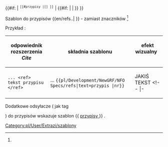 <noinclude>{{pl/Development/NewGRF/inne strony|en= 
|pl=Template:pl/Development/NewGRF/NFO Specs/refs
}}</noinclude><includeonly><!--
 ~ ~ ~ ~ ~ ~ ~ ~ ~ ~ bez typów ~ ~ ~ ~ ~ ~ ~ ~ ~ ~
--><!--{{#if: {{{1|}}} | --><!--
--><!--<h5><font style=visibility:hidden>--><!-- <span style=visibility:hidden>1</span> --><!--<span title=1 style=visibility:hidden>1</span>--><!--</font></h5>--><!--
--><!--<span style=padding:1px;white-space:nowrap>{{{text|}}}<span title="odsyłacz do {{{1|}}} na dole"><sup><tt>[[#Przypisy |[{{{1|}}}] ]]</tt></sup></span></span> --><!--
--><!-- | #ifexist: [[{{{PAGENAME}}}#Przypisy]] | | {{{text|}}} }} }}--><!--
 ~ ~ ~ ~ ~ ~ ~ ~ ~ ~ początek ~ ~ ~ ~ ~ ~ ~
-->{{#if: {{{1|}}} | <!--
--><span style=padding:1px;white-space:nowrap>{{{text|}}}<!--
--><span title="odsyłacz do {{{1|}}} na dole"><sup><tt>[[#przypisy |[{{{1|}}}] ]]</tt></sup></span></span><!--
--> | {{#if: {{{text|}}} | {{{text|}}} | }} }}<!--
--></includeonly><noinclude>

Szablon do przypisów <nowiki>{{en/refs..| }}</nowiki> <!-- lub <nowiki>{{..refs..|name= | }}</nowiki>--> - zamiast znaczników <ref> </ref> <!-- oraz <ref name=""> </ref> -->

Przykład<!--y-->:
{| 
!odpowiednik rozszerzenia ''Cite'' !!składnia szablonu !! efekt wizualny &nbsp; &nbsp; &nbsp; &nbsp; &nbsp; 
|-
|style=vertical-align:<!--bottom-->middle|<!--<code>--><pre>... <ref> tekst przypisu </ref></pre><!--</code>-->||style=vertical-align:middle<!--bottom-->|... <code><nowiki>{{pl/Development/NewGRF/NFO Specs/refs|text=przypis |nr}}</nowiki></code> ||style=vertical-align:middle<!--top--> |JAKIŚ TEKST{{pl/Development/NewGRF/NFO Specs/refs|<!--text=PRZYPIS|-->1}}
<!-- |- 
|<pre><ref name="słowo">jakiś tekst </ref></pre>||style=vertical-align:middle|<nowiki>{{extraZi/refs/Pl | name =słowo |jakiś test }}</nowiki> ||style=vertical-align:middle |{{extraZi/refs/Pl|name=słowo|jakiś test }}-->
|}

<!-- <ref name="slowo"/> #cite_note-cargotype-1 #cite_ref-cargotype_1-1 -->

Dodatkowe odsyłacze ( jak tag <references /> ) do przypisów wskazuje szablon <nowiki>{{</nowiki> [[Template:pl/Development/NewGRF/NFO Specs/przypisy| przypisy ]] <nowiki>}}</nowiki> .
 

[[Category:pl/User/Extrazi/szablony]]
</noinclude>